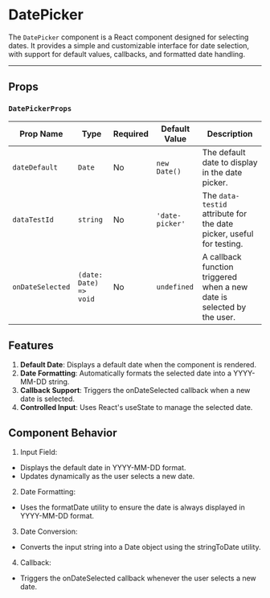  
 
<Meta of={DatePicker} />
 
# DatePicker

The `DatePicker` component is a React component designed for selecting dates. It provides a simple and customizable interface for date selection, with support for default values, callbacks, and formatted date handling.

---

## Props

### `DatePickerProps`

| Prop Name        | Type                   | Required | Default Value   | Description                                                            |
| ---------------- | ---------------------- | -------- | --------------- | ---------------------------------------------------------------------- |
| `dateDefault`    | `Date`                 | No       | `new Date()`    | The default date to display in the date picker.                        |
| `dataTestId`     | `string`               | No       | `'date-picker'` | The `data-testid` attribute for the date picker, useful for testing.   |
| `onDateSelected` | `(date: Date) => void` | No       | `undefined`     | A callback function triggered when a new date is selected by the user. |

## Features

1. **Default Date**: Displays a default date when the component is rendered.
1. **Date Formatting**: Automatically formats the selected date into a YYYY-MM-DD string.
1. **Callback Support**: Triggers the onDateSelected callback when a new date is selected.
1. **Controlled Input**: Uses React's useState to manage the selected date.

## Component Behavior

1. Input Field:

- Displays the default date in YYYY-MM-DD format.
- Updates dynamically as the user selects a new date.

2. Date Formatting:

- Uses the formatDate utility to ensure the date is always displayed in YYYY-MM-DD format.

3. Date Conversion:

- Converts the input string into a Date object using the stringToDate utility.

4. Callback:

- Triggers the onDateSelected callback whenever the user selects a new date.
